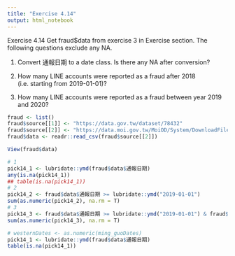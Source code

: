 ---
title: "Exercise 4.14"
output: html_notebook
---

Exercise 4.14 Get fraud$data from exercise 3 in Exercise section. The following questions exclude any NA.

1. Convert 通報日期 to a date class. Is there any NA after conversion?

2. How many LINE accounts were reported as a fraud after 2018 (i.e. starting from 2019-01-01)?

3. How many LINE accounts were reported as a fraud between year 2019 and 2020?

```{r}
fraud <- list()
fraud$source[[1]] <- "https://data.gov.tw/dataset/78432"
fraud$source[[2]] <- "https://data.moi.gov.tw/MoiOD/System/DownloadFile.aspx?DATA=7F6BE616-8CE6-449E-8620-5F627C22AA0D"
fraud$data <- readr::read_csv(fraud$source[[2]])
```
```{r}
View(fraud$data)
```

```{r}
# 1
pick14_1 <- lubridate::ymd(fraud$data$通報日期)
any(is.na(pick14_1))
## table(is.na(pick14_1))
# 2
pick14_2 <- fraud$data$通報日期 >= lubridate::ymd("2019-01-01")
sum(as.numeric(pick14_2), na.rm = T)
# 3
pick14_3 <- fraud$data$通報日期 >= lubridate::ymd("2019-01-01") & fraud$data$通報日期 < lubridate::ymd("2021-01-01")
sum(as.numeric(pick14_3), na.rm = T)
```
```{r}
# westernDates <- as.numeric(ming_guoDates)
pick14_1 <- lubridate::ymd(fraud$data$通報日期)
table(is.na(pick14_1))
```

